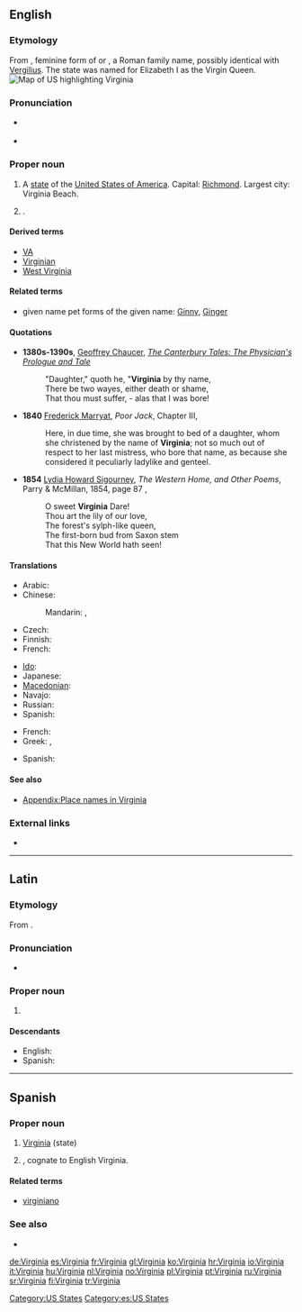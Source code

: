 {{wikipedia|dab=Virginia (disambiguation)|Virginia}}
==English==
{{wikipedia|Virginia|Virginia (US State)}}

===Etymology===
From {{etyl|la|en}} {{term|Virginia|lang=la}}, feminine form of {{term|Virginius|lang=la}} or {{term|Verginius|lang=la}}, a Roman family name, possibly identical with [[Vergilius]]. The state was named for Elizabeth I as the Virgin Queen.
[[Image:Map of USA highlighting Virginia.png|thumb|right|Map of US highlighting Virginia]]

===Pronunciation===
* {{a|US}} {{IPA|/vɝˈdʒɪn.jə/}}
* {{audio|en-us-Virginia.ogg|Audio (US)}}

===Proper noun===
{{en-proper noun}}

# A [[state]] of the [[United States of America]]. Capital: [[Richmond]]. Largest city: Virginia Beach.
# {{given name|female|from=Latin|}} .

====Derived terms====
* [[VA]]
* [[Virginian]]
* [[West Virginia]]

====Related terms====
* given name pet forms of the given name: [[Ginny]], [[Ginger]]

====Quotations====
* '''1380s-1390s''', [[w:Geoffrey Chaucer|Geoffrey Chaucer]], ''[[s:The Canterbury Tales/The Physician's Prologue and Tale|The Canterbury Tales: The Physician's Prologue and Tale]]''
*: "Daughter," quoth he, "'''Virginia''' by thy name,
*: There be two wayes, either death or shame,
*: That thou must suffer, - alas that I was bore!
* '''1840''' [[w:Frederick Marryat|Frederick Marryat]], ''Poor Jack'', Chapter III,
*: Here, in due time, she was brought to bed of a daughter, whom she christened by the name of '''Virginia'''; not so much out of respect to her last mistress, who bore that name, as because she considered it peculiarly ladylike and genteel.
* '''1854''' [[w:Lydia Sigourney|Lydia Howard Sigourney]], ''The Western Home, and Other Poems'', Parry & McMillan, 1854, page 87 ,
*: O sweet '''Virginia''' Dare!
*: Thou art the lily of our love,
*: The forest's sylph-like queen,
*: The first-born bud from Saxon stem
*: That this New World hath seen!

====Translations====
{{trans-top|state}}
* Arabic: {{t|ar|فيرجينيا|f|tr=firjiinya|sc=Arab}}
* Chinese:
*: Mandarin: {{t|zh|弗吉尼亞|sc=Hani}},  {{t|zh|弗吉尼亚|tr=Fújíníyà|sc=Hani}}
* Czech: {{t-|cs|Virginie|f}}
* Finnish: {{t+|fi|Virginia}}
* French: {{t+|fr|Virginie|f}}
{{trans-mid}}
* [[Ido]]: {{t+|io|Virginia|xs=Ido}}
* Japanese: {{t-|ja|バージニア|tr=Bājinia}}
* [[Macedonian]]: {{t|mk|Вирџинија|f|tr=Virdžínija}}
* Navajo: {{tø|nv|Bijíniyah hahoodzo}}
* Russian: {{t-|ru|Вирджиния|f|tr=Virdžínija}}
* Spanish: {{t+|es|Virginia|f}}
{{trans-bottom}}

{{trans-top|female given name}}
* French: {{t+|fr|Virginie}}
* Greek: {{t|el|Βιργινια|f}},  {{t|el|Παρθενία|f}}
{{trans-mid}}
* Spanish: {{t+|es|Virginia}}
{{trans-bottom}}

====See also====
* [[Appendix:Place names in Virginia]]

===External links===
* {{pedialite}}

[[Category:US States]]

----

==Latin==

===Etymology===
From {{term|virgo|virgō|maiden, virgin|lang=la}}.

===Pronunciation===
* {{a|Classical}} {{IPA|/wirˈgi.ni.a/|lang=la}}

===Proper noun===
{{la-proper noun|Virginia|Virginiae|Virginiae|f|first}}

# {{praenomen|g=f}}

====Descendants====
* English: {{l|en|Virginia}}
* Spanish: {{l|es|Virginia}}

----

==Spanish==

===Proper noun===
{{es-proper noun|f}}

# [[#English|Virginia]] (state)
# {{given name|female|lang=es}}, cognate to English Virginia.

====Related terms====
*[[virginiano]]

===See also===
*{{pedialite|lang=es}}

[[Category:es:US States]]

[[de:Virginia]]
[[es:Virginia]]
[[fr:Virginia]]
[[gl:Virginia]]
[[ko:Virginia]]
[[hr:Virginia]]
[[io:Virginia]]
[[it:Virginia]]
[[hu:Virginia]]
[[nl:Virginia]]
[[no:Virginia]]
[[pl:Virginia]]
[[pt:Virginia]]
[[ru:Virginia]]
[[sr:Virginia]]
[[fi:Virginia]]
[[tr:Virginia]]